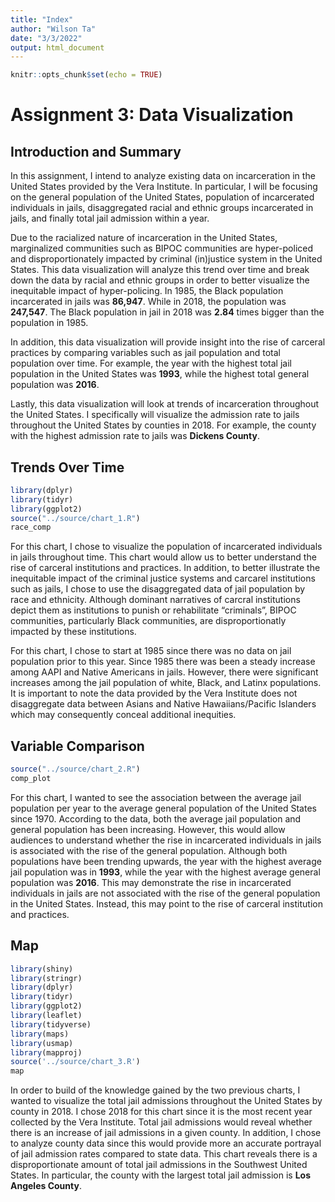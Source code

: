 ```yaml
---
title: "Index"
author: "Wilson Ta"
date: "3/3/2022"
output: html_document
---
```


```r
knitr::opts_chunk$set(echo = TRUE)
```

# Assignment 3: Data Visualization

## Introduction and Summary

In this assignment, I intend to analyze existing data on incarceration in the United States provided by the Vera Institute. In particular, I will be focusing on the general population of the United States, population of incarcerated individuals in jails, disaggregated racial and ethnic groups incarcerated in jails, and finally total jail admission within a year.

Due to the racialized nature of incarceration in the United States, marginalized communities such as BIPOC communities are hyper-policed and disproportionately impacted by criminal (in)justice system in the United States. This data visualization will analyze this trend over time and break down the data by racial and ethnic groups in order to better visualize the inequitable impact of hyper-policing. In 1985, the Black population incarcerated in jails was **86,947**. While in 2018, the population was **247,547**. The Black population in jail in 2018 was **2.84** times bigger than the population in 1985.

In addition, this data visualization will provide insight into the rise of carceral practices by comparing variables such as jail population and total population over time. For example, the year with the highest total jail population in the United States was **1993**, while the highest total general population was **2016**.

Lastly, this data visualization will look at trends of incarceration throughout the United States. I specifically will visualize the admission rate to jails throughout the United States by counties in 2018. For example, the county with the highest admission rate to jails was **Dickens County**.

## Trends Over Time

```r
library(dplyr)
library(tidyr)
library(ggplot2)
source("../source/chart_1.R")
race_comp
```

For this chart, I chose to visualize the population of incarcerated individuals in jails throughout time. This chart would allow us to better understand the rise of carceral institutions and practices. In addition, to better illustrate the inequitable impact of the criminal justice systems and carcarel institutions such as jails, I chose to use the disaggregated data of jail population by race and ethnicity. Although dominant narratives of carcral institutions depict them as institutions to punish or rehabilitate "criminals", BIPOC communities, particularly Black communities, are disproportionatly impacted by these institutions.

For this chart, I chose to start at 1985 since there was no data on jail population prior to this year. Since 1985 there was been a steady increase among AAPI and Native Americans in jails. However, there were significant increases among the jail population of white, Black, and Latinx populations. It is important to note the data provided by the Vera Institute does not disaggregate data between Asians and Native Hawaiians/Pacific Islanders which may consequently conceal additional inequities.

## Variable Comparison

```r
source("../source/chart_2.R")
comp_plot
```

For this chart, I wanted to see the association between the average jail population per year to the average general population of the United States since 1970. According to the data, both the average jail population and general population has been increasing. However, this would allow audiences to understand whether the rise in incarcerated individuals in jails is associated with the rise of the general population. Although both populations have been trending upwards, the year with the highest average jail population was in **1993**, while the year with the highest average general population was **2016**. This may demonstrate the rise in incarcerated individuals in jails are not associated with the rise of the general population in the United States. Instead, this may point to the rise of carceral institution and practices.

## Map

```r
library(shiny)
library(stringr)
library(dplyr)
library(tidyr)
library(ggplot2)
library(leaflet)
library(tidyverse)
library(maps)
library(usmap)
library(mapproj)
source('../source/chart_3.R')
map
```

In order to build of the knowledge gained by the two previous charts, I wanted to visualize the total jail admissions throughout the United States by county in 2018. I chose 2018 for this chart since it is the most recent year collected by the Vera Institute. Total jail admissions would reveal whether there is an increase of jail admissions in a given county. In addition, I chose to analyze county data since this would provide more an accurate portrayal of jail admission rates compared to state data. This chart reveals there is a disproportionate amount of total jail admissions in the Southwest United States. In particular, the county with the largest total jail admission is **Los Angeles County**.
